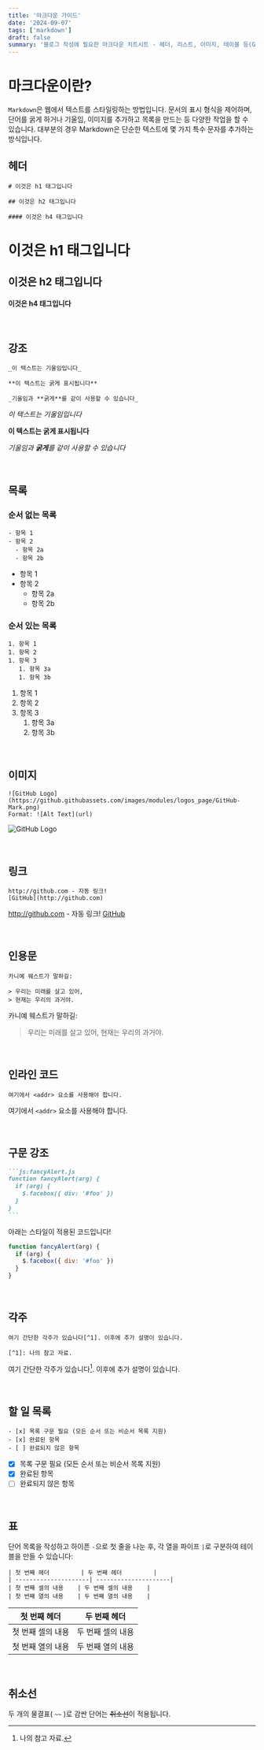 ```yaml
---
title: '마크다운 가이드'
date: '2024-09-07'
tags: ['markdown']
draft: false
summary: '블로그 작성에 필요한 마크다운 치트시트 - 헤더, 리스트, 이미지, 테이블 등(GitHub Flavored Markdown 기반)'
---
```


# 마크다운이란?

`Markdown`은 웹에서 텍스트를 스타일링하는 방법입니다. 문서의 표시 형식을 제어하며, 단어를 굵게 하거나 기울임, 이미지를 추가하고 목록을 만드는 등 다양한 작업을 할 수 있습니다. 대부분의 경우 Markdown은 단순한 텍스트에 몇 가지 특수 문자를 추가하는 방식입니다.

## 헤더

```
# 이것은 h1 태그입니다

## 이것은 h2 태그입니다

#### 이것은 h4 태그입니다
```

# 이것은 h1 태그입니다

## 이것은 h2 태그입니다

#### 이것은 h4 태그입니다

<br />

## 강조

```
_이 텍스트는 기울임입니다_

**이 텍스트는 굵게 표시됩니다**

_기울임과 **굵게**를 같이 사용할 수 있습니다_
```

_이 텍스트는 기울임입니다_

**이 텍스트는 굵게 표시됩니다**

_기울임과 **굵게**를 같이 사용할 수 있습니다_

<br />

## 목록

### 순서 없는 목록

```
- 항목 1
- 항목 2
  - 항목 2a
  - 항목 2b
```

- 항목 1
- 항목 2
  - 항목 2a
  - 항목 2b

### 순서 있는 목록

```
1. 항목 1
1. 항목 2
1. 항목 3
   1. 항목 3a
   1. 항목 3b
```

1. 항목 1
1. 항목 2
1. 항목 3
   1. 항목 3a
   1. 항목 3b

<br />

## 이미지

```
![GitHub Logo](https://github.githubassets.com/images/modules/logos_page/GitHub-Mark.png)
Format: ![Alt Text](url)
```

![GitHub Logo](https://github.githubassets.com/images/modules/logos_page/GitHub-Mark.png)

<br />

## 링크

```
http://github.com - 자동 링크!
[GitHub](http://github.com)
```

http://github.com - 자동 링크!
[GitHub](http://github.com)

<br />

## 인용문

```
카니예 웨스트가 말하길:

> 우리는 미래를 살고 있어,
> 현재는 우리의 과거야.
```

카니예 웨스트가 말하길:

> 우리는 미래를 살고 있어,
> 현재는 우리의 과거야.

<br />

## 인라인 코드

```
여기에서 <addr> 요소를 사용해야 합니다.
```

여기에서 `<addr>` 요소를 사용해야 합니다.

<br />

## 구문 강조

````markdown
```js:fancyAlert.js
function fancyAlert(arg) {
  if (arg) {
    $.facebox({ div: '#foo' })
  }
}
```
````

아래는 스타일이 적용된 코드입니다!

```js:fancyAlert.js
function fancyAlert(arg) {
  if (arg) {
    $.facebox({ div: '#foo' })
  }
}
```

<br />

## 각주

```
여기 간단한 각주가 있습니다[^1]. 이후에 추가 설명이 있습니다.

[^1]: 나의 참고 자료.
```

여기 간단한 각주가 있습니다[^1]. 이후에 추가 설명이 있습니다.

[^1]: 나의 참고 자료.

<br />

## 할 일 목록

```
- [x] 목록 구문 필요 (모든 순서 또는 비순서 목록 지원)
- [x] 완료된 항목
- [ ] 완료되지 않은 항목
```

- [x] 목록 구문 필요 (모든 순서 또는 비순서 목록 지원)
- [x] 완료된 항목
- [ ] 완료되지 않은 항목

<br />

## 표

단어 목록을 작성하고 하이픈 `-`으로 첫 줄을 나눈 후, 각 열을 파이프 `|`로 구분하여 테이블을 만들 수 있습니다:

```
| 첫 번째 헤더         | 두 번째 헤더         |
| ---------------------| ---------------------|
| 첫 번째 셀의 내용    | 두 번째 셀의 내용    |
| 첫 번째 열의 내용    | 두 번째 열의 내용    |
```

| 첫 번째 헤더      | 두 번째 헤더      |
| ----------------- | ----------------- |
| 첫 번째 셀의 내용 | 두 번째 셀의 내용 |
| 첫 번째 열의 내용 | 두 번째 열의 내용 |

<br />

## 취소선

두 개의 물결표( `~~` )로 감싼 단어는 ~~취소선~~이 적용됩니다.
